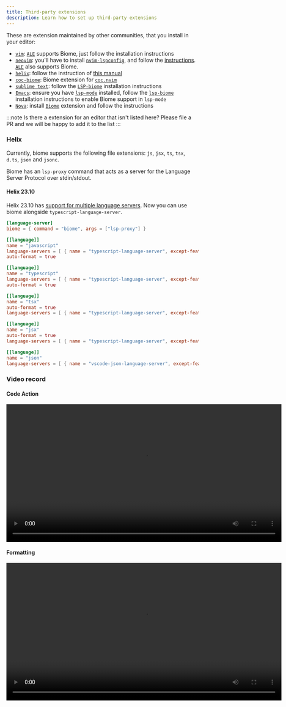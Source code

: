 ```yaml
---
title: Third-party extensions
description: Learn how to set up third-party extensions
---
```


These are extension maintained by other communities, that you install in your editor:
- [`vim`](https://www.vim.org/): [`ALE`](https://github.com/dense-analysis/ale) supports Biome, just follow the installation instructions
- [`neovim`](https://neovim.io/): you'll have to install [`nvim-lspconfig`](https://github.com/neovim/nvim-lspconfig/), and follow the [instructions](https://github.com/neovim/nvim-lspconfig/blob/master/doc/configs.md#biome). [`ALE`](https://github.com/dense-analysis/ale) also supports Biome.
- [`helix`](https://helix-editor.com/): follow the instruction of [this manual](#helix)
- [`coc-biome`](https://github.com/fannheyward/coc-biome): Biome extension for [`coc.nvim`](https://github.com/neoclide/coc.nvim)
- [`sublime text`](https://www.sublimetext.com/): follow the [`LSP-biome`](https://github.com/sublimelsp/LSP-biome) installation instructions
- [`Emacs`](https://www.gnu.org/software/emacs/): ensure you have [`lsp-mode`](https://github.com/emacs-lsp/lsp-mode) installed, follow the [`lsp-biome`](https://github.com/cxa/lsp-biome) installation instructions to enable Biome support in `lsp-mode`
- [`Nova`](https://nova.app): install [`Biome`](https://extensions.panic.com/extensions/besya/besya.biome/) extension and follow the instructions

:::note
Is there a extension for an editor that isn't listed here? Please file a PR and we will be happy to add it to the list
:::

### Helix

Currently, biome supports the following file extensions: `js`, `jsx`, `ts`, `tsx`, `d.ts`, `json` and `jsonc`.

Biome has an `lsp-proxy` command that acts as a server for the Language Server Protocol over stdin/stdout.

#### Helix 23.10

Helix 23.10 has [support for multiple language servers](https://github.com/helix-editor/helix/pull/2507). Now you can use biome alongside `typescript-language-server`.

```toml
[language-server]
biome = { command = "biome", args = ["lsp-proxy"] }

[[language]]
name = "javascript"
language-servers = [ { name = "typescript-language-server", except-features = [ "format" ] }, "biome" ]
auto-format = true

[[language]]
name = "typescript"
language-servers = [ { name = "typescript-language-server", except-features = [ "format" ] }, "biome" ]
auto-format = true

[[language]]
name = "tsx"
auto-format = true
language-servers = [ { name = "typescript-language-server", except-features = [ "format" ] }, "biome" ]

[[language]]
name = "jsx"
auto-format = true
language-servers = [ { name = "typescript-language-server", except-features = [ "format" ] }, "biome" ]

[[language]]
name = "json"
language-servers = [ { name = "vscode-json-language-server", except-features = [ "format" ] }, "biome" ]
```

### Video record

#### Code Action

<video src="https://user-images.githubusercontent.com/17974631/190205045-aeb86f87-1915-4d8b-8aad-2c046443ba83.mp4" width="720" controls></video>

#### Formatting

<video src="https://user-images.githubusercontent.com/17974631/190205065-ddfde866-5f7c-4f53-8a62-b6cbb577982f.mp4" width="720" controls></video>

